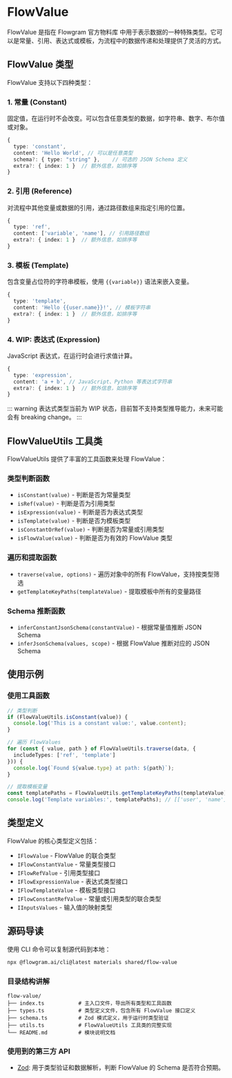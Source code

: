 
# FlowValue

FlowValue 是指在 Flowgram 官方物料库 中用于表示数据的一种特殊类型。它可以是常量、引用、表达式或模板，为流程中的数据传递和处理提供了灵活的方式。

## FlowValue 类型

FlowValue 支持以下四种类型：

### 1. 常量 (Constant)
固定值，在运行时不会改变。可以包含任意类型的数据，如字符串、数字、布尔值或对象。

```typescript
{
  type: 'constant',
  content: 'Hello World', // 可以是任意类型
  schema?: { type: "string" },    // 可选的 JSON Schema 定义
  extra?: { index: 1 }  // 额外信息，如排序等
}
```

### 2. 引用 (Reference)
对流程中其他变量或数据的引用，通过路径数组来指定引用的位置。

```typescript
{
  type: 'ref',
  content: ['variable', 'name'], // 引用路径数组
  extra?: { index: 1 }  // 额外信息，如排序等
}
```

### 3. 模板 (Template)
包含变量占位符的字符串模板，使用 `{{variable}}` 语法来嵌入变量。

```typescript
{
  type: 'template',
  content: 'Hello {{user.name}}!', // 模板字符串
  extra?: { index: 1 }  // 额外信息，如排序等
}
```

### 4. WIP: 表达式 (Expression)
JavaScript 表达式，在运行时会进行求值计算。

```typescript
{
  type: 'expression',
  content: 'a + b', // JavaScript、Python 等表达式字符串
  extra?: { index: 1 }  // 额外信息，如排序等
}
```

::: warning
表达式类型当前为 WIP 状态，目前暂不支持类型推导能力，未来可能会有 breaking change。
:::

## FlowValueUtils 工具类

FlowValueUtils 提供了丰富的工具函数来处理 FlowValue：

### 类型判断函数

- `isConstant(value)` - 判断是否为常量类型
- `isRef(value)` - 判断是否为引用类型
- `isExpression(value)` - 判断是否为表达式类型
- `isTemplate(value)` - 判断是否为模板类型
- `isConstantOrRef(value)` - 判断是否为常量或引用类型
- `isFlowValue(value)` - 判断是否为有效的 FlowValue 类型

### 遍历和提取函数

- `traverse(value, options)` - 遍历对象中的所有 FlowValue，支持按类型筛选
- `getTemplateKeyPaths(templateValue)` - 提取模板中所有的变量路径

### Schema 推断函数

- `inferConstantJsonSchema(constantValue)` - 根据常量值推断 JSON Schema
- `inferJsonSchema(values, scope)` - 根据 FlowValue 推断对应的 JSON Schema

## 使用示例

### 使用工具函数

```typescript
// 类型判断
if (FlowValueUtils.isConstant(value)) {
  console.log('This is a constant value:', value.content);
}

// 遍历 FlowValues
for (const { value, path } of FlowValueUtils.traverse(data, {
  includeTypes: ['ref', 'template']
})) {
  console.log(`Found ${value.type} at path: ${path}`);
}

// 提取模板变量
const templatePaths = FlowValueUtils.getTemplateKeyPaths(templateValue);
console.log('Template variables:', templatePaths); // [['user', 'name'], ['count']]
```

## 类型定义

<SourceCode
  href="https://github.com/bytedance/flowgram.ai/tree/main/packages/materials/form-materials/src/shared/flow-value/types.ts"
/>

FlowValue 的核心类型定义包括：

- `IFlowValue` - FlowValue 的联合类型
- `IFlowConstantValue` - 常量类型接口
- `IFlowRefValue` - 引用类型接口
- `IFlowExpressionValue` - 表达式类型接口
- `IFlowTemplateValue` - 模板类型接口
- `IFlowConstantRefValue` - 常量或引用类型的联合类型
- `IInputsValues` - 输入值的映射类型

## 源码导读

<SourceCode
  href="https://github.com/bytedance/flowgram.ai/tree/main/packages/materials/form-materials/src/shared/flow-value"
/>

使用 CLI 命令可以复制源代码到本地：

```bash
npx @flowgram.ai/cli@latest materials shared/flow-value
```

### 目录结构讲解

```
flow-value/
├── index.ts           # 主入口文件，导出所有类型和工具函数
├── types.ts           # 类型定义文件，包含所有 FlowValue 接口定义
├── schema.ts          # Zod 模式定义，用于运行时类型验证
├── utils.ts           # FlowValueUtils 工具类的完整实现
└── README.md          # 模块说明文档
```

### 使用到的第三方 API

- [Zod](https://v3.zod.dev/): 用于类型验证和数据解析，判断 FlowValue 的 Schema 是否符合预期。
